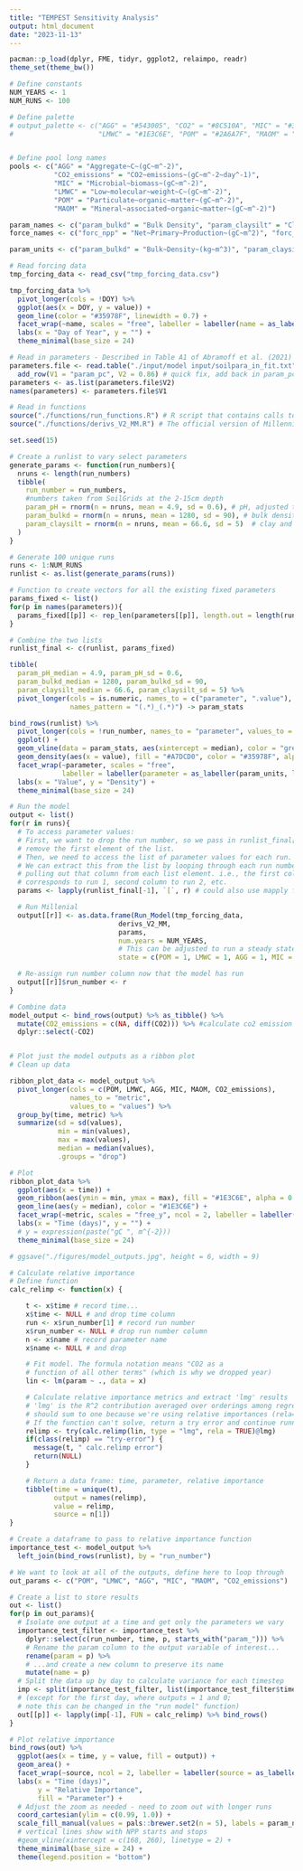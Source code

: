 ```yaml
---
title: "TEMPEST Sensitivity Analysis"
output: html_document
date: "2023-11-13"
---
```


```r

pacman::p_load(dplyr, FME, tidyr, ggplot2, relaimpo, readr)
theme_set(theme_bw())

# Define constants
NUM_YEARS <- 1
NUM_RUNS <- 100                                                                                                     

# Define palette
# output_palette <- c("AGG" = "#543005", "CO2" = "#8C510A", "MIC" = "#35978F", 
#                     "LMWC" = "#1E3C6E", "POM" = "#2A6A7F", "MAOM" = "#704108")


# Define pool long names
pools <- c("AGG" = "Aggregate~C~(gC~m^-2)",
           "CO2_emissions" = "CO2~emissions~(gC~m^-2~day^-1)",
           "MIC" = "Microbial~biomass~(gC~m^-2)",
           "LMWC" = "Low~molecular~weight~C~(gC~m^-2)",
           "POM" = "Particulate~organic~matter~(gC~m^-2)",
           "MAOM" = "Mineral~associated~organic~matter~(gC~m^-2)")

param_names <- c("param_bulkd" = "Bulk Density", "param_claysilt" = "ClaySilt", "param_pH" = "pH")
force_names <- c("forc_npp" = "Net~Primary~Production~(gC~m^2)", "forc_st" = "Soil~Temperature~'(°C)'", "forc_sw" = "Soil~Moisture~(m^3~m^-3)")

param_units <- c("param_bulkd" = "Bulk~Density~(kg~m^3)", "param_claysilt" = "ClaySilt~'(%)'", "param_pH" = "pH~(unitless)")

# Read forcing data
tmp_forcing_data <- read_csv("tmp_forcing_data.csv")

tmp_forcing_data %>% 
  pivot_longer(cols = !DOY) %>% 
  ggplot(aes(x = DOY, y = value)) +
  geom_line(color = "#35978F", linewidth = 0.7) + 
  facet_wrap(~name, scales = "free", labeller = labeller(name = as_labeller(force_names, label_parsed))) +
  labs(x = "Day of Year", y = "") +
  theme_minimal(base_size = 24)

# Read in parameters - Described in Table A1 of Abramoff et al. (2021)
parameters.file <- read.table("./input/model input/soilpara_in_fit.txt") %>% 
  add_row(V1 = "param_pc", V2 = 0.86) # quick fix, add back in param_pc since were using the example file
parameters <- as.list(parameters.file$V2)
names(parameters) <- parameters.file$V1

# Read in functions
source("./functions/run_functions.R") # R script that contains calls to run model
source("./functions/derivs_V2_MM.R") # The official version of Millennial V2

set.seed(15)

# Create a runlist to vary select parameters
generate_params <- function(run_numbers){
  nruns <- length(run_numbers)
  tibble(
    run_number = run_numbers,
    #numbers taken from SoilGrids at the 2-15cm depth
    param_pH = rnorm(n = nruns, mean = 4.9, sd = 0.6), # pH, adjusted to average of site values
    param_bulkd = rnorm(n = nruns, mean = 1280, sd = 90), # bulk density in kg soil m-3
    param_claysilt = rnorm(n = nruns, mean = 66.6, sd = 5)  # clay and silt content in %
  )
}

# Generate 100 unique runs
runs <- 1:NUM_RUNS
runlist <- as.list(generate_params(runs))

# Function to create vectors for all the existing fixed parameters
params_fixed <- list()
for(p in names(parameters)){
  params_fixed[[p]] <- rep_len(parameters[[p]], length.out = length(runs))
}

# Combine the two lists
runlist_final <- c(runlist, params_fixed)


```

```r
tibble(
  param_pH_median = 4.9, param_pH_sd = 0.6,
  param_bulkd_median = 1280, param_bulkd_sd = 90,
  param_claysilt_median = 66.6, param_claysilt_sd = 5) %>% 
  pivot_longer(cols = is.numeric, names_to = c("parameter", ".value"), 
               names_pattern = "(.*)_(.*)") -> param_stats

bind_rows(runlist) %>% 
  pivot_longer(cols = !run_number, names_to = "parameter", values_to = "value") %>% 
  ggplot() + 
  geom_vline(data = param_stats, aes(xintercept = median), color = "grey40") +
  geom_density(aes(x = value), fill = "#A7DCD0", color = "#35978F", alpha = 0.7) + 
  facet_wrap(~parameter, scales = "free", 
             labeller = labeller(parameter = as_labeller(param_units, label_parsed))) + 
  labs(x = "Value", y = "Density") +
  theme_minimal(base_size = 24)

```

```r
# Run the model
output <- list()
for(r in runs){
  # To access parameter values:
  # First, we want to drop the run number, so we pass in runlist_final[-1] to
  # remove the first element of the list.
  # Then, we need to access the list of parameter values for each run.
  # We can extract this from the list by looping through each run number and
  # pulling out that column from each list element. i.e., the first column
  # corresponds to run 1, second column to run 2, etc.
  params <- lapply(runlist_final[-1], `[`, r) # could also use mapply for this

  # Run Millenial
  output[[r]] <- as.data.frame(Run_Model(tmp_forcing_data,
                           derivs_V2_MM,
                           params,
                           num.years = NUM_YEARS,
                           # This can be adjusted to run a steady state
                           state = c(POM = 1, LMWC = 1, AGG = 1, MIC = 1, MAOM = 1, CO2 = 0)))

  # Re-assign run number column now that the model has run
  output[[r]]$run_number <- r
}

# Combine data
model_output <- bind_rows(output) %>% as_tibble() %>% 
  mutate(CO2_emissions = c(NA, diff(CO2))) %>% #calculate co2 emission rate
  dplyr::select(-CO2)


# Plot just the model outputs as a ribbon plot
# Clean up data

ribbon_plot_data <- model_output %>%
  pivot_longer(cols = c(POM, LMWC, AGG, MIC, MAOM, CO2_emissions),
               names_to = "metric",
               values_to = "values") %>%
  group_by(time, metric) %>%
  summarize(sd = sd(values),
            min = min(values),
            max = max(values),
            median = median(values),
            .groups = "drop")

# Plot
ribbon_plot_data %>%
  ggplot(aes(x = time)) +
  geom_ribbon(aes(ymin = min, ymax = max), fill = "#1E3C6E", alpha = 0.5) +
  geom_line(aes(y = median), color = "#1E3C6E") +
  facet_wrap(~metric, scales = "free_y", ncol = 2, labeller = labeller(metric = as_labeller(pools, label_parsed))) +
  labs(x = "Time (days)", y = "") +
  # y = expression(paste("gC ", m^{-2}))
  theme_minimal(base_size = 24)

# ggsave("./figures/model_outputs.jpg", height = 6, width = 9)
```


```r

# Calculate relative importance
# Define function
calc_relimp <- function(x) {

    t <- x$time # record time...
    x$time <- NULL # and drop time column
    run <- x$run_number[1] # record run number
    x$run_number <- NULL # drop run number column
    n <- x$name # record parameter name
    x$name <- NULL # and drop

    # Fit model. The formula notation means "CO2 as a
    # function of all other terms" (which is why we dropped year)
    lin <- lm(param ~ ., data = x)

    # Calculate relative importance metrics and extract 'lmg' results
    # 'lmg' is the R^2 contribution averaged over orderings among regressors;
    # should sum to one because we're using relative importances (rela=TRUE)
    # If the function can't solve, return a try error and continue running
    relimp <- try(calc.relimp(lin, type = "lmg", rela = TRUE)@lmg)
    if(class(relimp) == "try-error") {
      message(t, " calc.relimp error")
      return(NULL)
    }

    # Return a data frame: time, parameter, relative importance
    tibble(time = unique(t),
           output = names(relimp),
           value = relimp,
           source = n[1])
}

# Create a dataframe to pass to relative importance function
importance_test <- model_output %>%
  left_join(bind_rows(runlist), by = "run_number")

# We want to look at all of the outputs, define here to loop through
out_params <- c("POM", "LMWC", "AGG", "MIC", "MAOM", "CO2_emissions")

# Create a list to store results
out <- list()
for(p in out_params){
  # Isolate one output at a time and get only the parameters we vary
  importance_test_filter <- importance_test %>%
    dplyr::select(c(run_number, time, p, starts_with("param_"))) %>%
    # Rename the param column to the output variable of interest...
    rename(param = p) %>%
    # ...and create a new column to preserve its name
    mutate(name = p)
  # Split the data up by day to calculate variance for each timestep
  imp <- split(importance_test_filter, list(importance_test_filter$time))
  # (except for the first day, where outputs = 1 and 0;
  # note this can be changed in the "run model" function)
  out[[p]] <- lapply(imp[-1], FUN = calc_relimp) %>% bind_rows()
}

# Plot relative importance
bind_rows(out) %>%
  ggplot(aes(x = time, y = value, fill = output)) +
  geom_area() +
  facet_wrap(~source, ncol = 2, labeller = labeller(source = as_labeller(pools, label_parsed))) +
  labs(x = "Time (days)",
       y = "Relative Importance",
       fill = "Parameter") +
  # Adjust the zoom as needed - need to zoom out with longer runs
  coord_cartesian(ylim = c(0.99, 1.0)) +
  scale_fill_manual(values = pals::brewer.set2(n = 5), labels = param_names) +
  # vertical lines show with NPP starts and stops
  #geom_vline(xintercept = c(168, 260), linetype = 2) +
  theme_minimal(base_size = 24) +
  theme(legend.position = "bottom")

```

